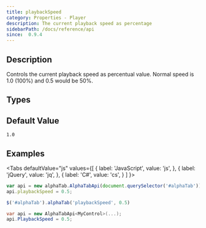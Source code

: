```yaml
---
title: playbackSpeed
category: Properties - Player
description: The current playback speed as percentage
sidebarPath: /docs/reference/api
since:  0.9.4
---
```



## Description
Controls the current playback speed as percentual value. Normal speed is 1.0 (100%) and 0.5 would be 50%.

## Types

<TypeTable>
    <TypeRow type="all" name="double" />
</TypeTable>

## Default Value

`1.0`

## Examples

<Tabs
  defaultValue="js"
  values={[
    { label: 'JavaScript', value: 'js', },
    { label: 'jQuery', value: 'jq', },
    { label: 'C#', value: 'cs', }
  ]
}>
<TabItem value="js">

```js
var api = new alphaTab.AlphaTabApi(document.querySelector('#alphaTab'));
api.playbackSpeed = 0.5;
```

</TabItem>
<TabItem value="jq">

```js
$('#alphaTab').alphaTab('playbackSpeed', 0.5)
```

</TabItem>
<TabItem value="cs">

```csharp
var api = new AlphaTabApi<MyControl>(...);
api.PlaybackSpeed = 0.5;
```

</TabItem>
</Tabs>

